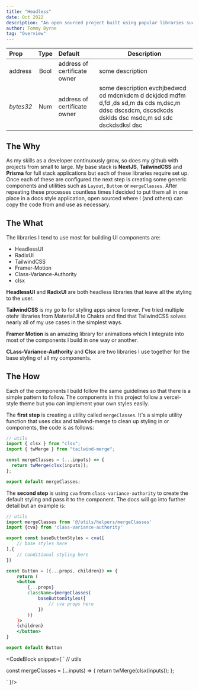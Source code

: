```yaml
---
title: "Headless"
date: Oct 2022
description: "An open sourced project built using popular libraries such as NextJS, RadixUI, HeadlessUI, TailwindCSS and Framer-Motion. Each component or utility can be edited and adjusted to fit your projects needs."
author: Tommy Byrne
tag: "Overview"
---
```


| Prop                                        |            Type             | Default                                        | Description                                                                                                                                          |
| :------------------------------------------ | :-------------------------: | :--------------------------------------------- | ---------------------------------------------------------------------------------------------------------------------------------------------------- |
| <TableProp type='solid'>address</TableProp> | <TableProp>Bool</TableProp> | <NoWrap> address of certificate owner</NoWrap> | some description                                                                                                                                     |
| _bytes32_                                   | <TableProp>Num</TableProp>  | <NoWrap> address of certificate owner</NoWrap> | some description evchjbedwcd cd mdcnkdcm d dckjdcd mdfm d,fd ,ds sd,m ds cds m,dsc,m ddsc dscsdcm, dscsdkcds dsklds dsc msdc,m sd sdc dsckdsdksl dsc |

## The Why

As my skills as a developer continuously grow, so does my github with projects from small to large. My base stack is **NextJS**, **TailwindCSS** and **Prisma** for full stack applications but each of these libraries require set up. Once each of these are configured the next step is creating some generic components and utilities such as `Layout`, `Button` or `mergeClasses`. After repeating these processes countless times I decided to put them all in one place in a docs style application, open sourced where I (and others) can copy the code from and use as necessary.

## The What

The libraries I tend to use most for building UI components are:

- HeadlessUI
- RadixUI
- TailwindCSS
- Framer-Motion
- Class-Variance-Authority
- clsx

**HeadlessUI** and **RadixUI** are both headless libraries that leave all the styling to the user.

**TailwindCSS** is my go to for styling apps since forever. I've tried multiple otehr libraries from MaterialUI to Chakra and find that TailwindCSS solves nearly all of my use cases in the simplest ways.

**Framer Motion** is an amazing library for animations which I integrate into most of the components I build in one way or another.

**CLass-Variance-Authority** and **Clsx** are two libraries I use together for the base styling of all my components.

## The How

Each of the components I build follow the same guidelines so that there is a simple pattern to follow. The components in this project follow a vercel-style theme but you can implement your own styles easily.

The **first step** is creating a utility called `mergeClasses`. It's a simple utility function that uses clsx and tailwind-merge to clean up styling in or components, the code is as follows:

```jsx
// utils
import { clsx } from "clsx";
import { twMerge } from "tailwind-merge";

const mergeClasses = (...inputs) => {
  return twMerge(clsx(inputs));
};

export default mergeClasses;
```

The **second step** is using `cva` from `class-variance-authority` to create the default styling and pass it to the component. The docs will go into further detail but an example is:

```jsx
// utils
import mergeClasses from '@/utils/helpers/mergeClasses'
import {cva} from 'class-variance-authority'

export const baseButtonStyles = cva([
    // base styles here
],{
    // conditional styling here
})

const Button = ({...props, children}) => {
    return (
    <button
        {...props}
        className={mergeClasses(
            baseButtonStyles({
                // cva props here
            })
        )}
    )>
    {children}
    </button>
}

export default Button
```

<CodeBlock
    snippet={
        `
// utils

const mergeClasses = (...inputs) => {
return twMerge(clsx(inputs));
};

`
    }/>
